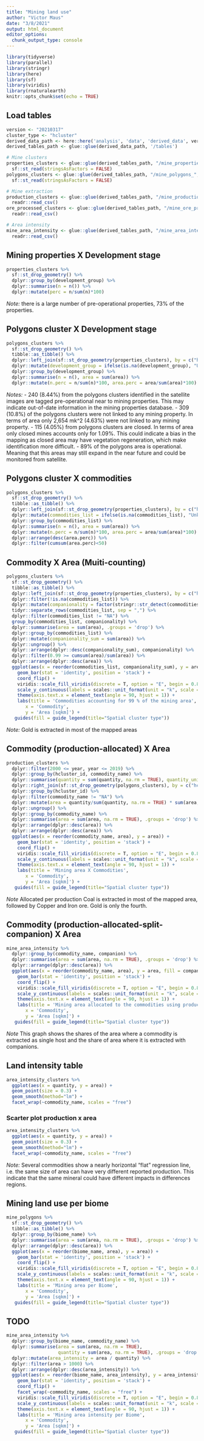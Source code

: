 ```yaml
---
title: "Mining land use"
author: "Victor Maus"
date: "3/8/2021"
output: html_document
editor_options: 
  chunk_output_type: console
---
```


```r
library(tidyverse)
library(parallel)
library(stringr)
library(here)
library(sf)
library(viridis)
library(rnaturalearth)
knitr::opts_chunk$set(echo = TRUE)
```

## Load tables

```r
version <- "20210317"
cluster_type <- "hcluster"
derived_data_path <- here::here('analysis', 'data', 'derived_data', version)
derived_tables_path <- glue::glue(derived_data_path, '/tables')

# Mine clusters 
properties_clusters <- glue::glue(derived_tables_path, "/mine_properties_", cluster_type, ".geojson") %>% 
  sf::st_read(stringsAsFactors = FALSE) 
polygons_clusters <- glue::glue(derived_tables_path, "/mine_polygons_", cluster_type, ".geojson") %>% 
  sf::st_read(stringsAsFactors = FALSE) 

# Mine extraction 
production_clusters <- glue::glue(derived_tables_path, "/mine_production_", cluster_type, ".csv") %>% 
  readr::read_csv()
ore_processed_clusters <- glue::glue(derived_tables_path, "/mine_ore_processed_", cluster_type, ".csv") %>%
  readr::read_csv()

# Area intensity 
mine_area_intensity <- glue::glue(derived_tables_path, "/mine_area_intensity_",cluster_type,".csv") %>% 
  readr::read_csv()
```

## Mining properties X Development stage  
```r
properties_clusters %>%
  sf::st_drop_geometry() %>% 
  dplyr::group_by(development_group) %>% 
  dplyr::summarise(n = n()) %>% 
  dplyr::mutate(perc = n/sum(n)*100) 
```
*Note:* there is a large number of pre-operational properties, 73% of the properties. 


## Polygons cluster X Development stage  
```r
polygons_clusters %>% 
  sf::st_drop_geometry() %>%
  tibble::as_tibble() %>% 
  dplyr::left_join(sf::st_drop_geometry(properties_clusters), by = c("hcluster_id" = "hcluster_id")) %>% 
  dplyr::mutate(development_group = ifelse(is.na(development_group), "Unknown", development_group)) %>% 
  dplyr::group_by(development_group) %>% 
  dplyr::summarise(n = n(), area = sum(area)) %>% 
  dplyr::mutate(n.perc = n/sum(n)*100, area.perc = area/sum(area)*100) 
```

*Notes:*
  - 240 (8.44%) from the polygons clusters identified in the satellite images are tagged pre-operational near to mining properties. This may indicate out-of-date information in the mining properties database. 
  - 309 (10.8%) of the polygons clusters were not linked to any mining property. In terms of area only 2,654 mk^2 (4.63%) were not linked to any mining property.
  - 115 (4.05%) from polygons clusters are closed. In terms of area only closed mines accounts only for 1.09%. This could indicate a bias in the mapping as closed area may have vegetation regeneration, which make identification more difficult. 
  - 89% of the polygons area is operational. Meaning that this areas may still expand in the near future and could be monitored from satellite. 

## Polygons cluster X commodities
```r
polygons_clusters %>% 
  sf::st_drop_geometry() %>%
  tibble::as_tibble() %>% 
  dplyr::left_join(sf::st_drop_geometry(properties_clusters), by = c("hcluster_id" = "hcluster_id")) %>% 
  dplyr::mutate(commodities_list = ifelse(is.na(commodities_list), "Unknown", commodities_list)) %>% 
  dplyr::group_by(commodities_list) %>% 
  dplyr::summarise(n = n(), area = sum(area)) %>% 
  dplyr::mutate(n.perc = n/sum(n)*100, area.perc = area/sum(area)*100) %>% 
  dplyr::arrange(desc(area.perc)) %>% 
  dplyr::filter(cumsum(area.perc)<50)
```

## Commodity X Area (Muiti-counting)
```r
polygons_clusters %>% 
  sf::st_drop_geometry() %>%
  tibble::as_tibble() %>% 
  dplyr::left_join(sf::st_drop_geometry(properties_clusters), by = c("hcluster_id" = "hcluster_id")) %>% 
  dplyr::filter(!is.na(commodities_list)) %>% 
  dplyr::mutate(companionality = factor(stringr::str_detect(commodities_list, ","), c(T, F), c("Companion", "Single host"))) %>% 
  tidyr::separate_rows(commodities_list, sep = ",") %>% 
  dplyr::filter(commodities_list != "NA") %>% 
  group_by(commodities_list, companionality) %>% 
  dplyr::summarise(area = sum(area), .groups = 'drop') %>% 
  dplyr::group_by(commodities_list) %>% 
  dplyr::mutate(companionality_sum = sum(area)) %>%
  dplyr::ungroup() %>% 
  dplyr::arrange(dplyr::desc(companionality_sum), companionality) %>% 
  dplyr::filter(0.99 >= cumsum(area)/sum(area)) %>%
  dplyr::arrange(dplyr::desc(area)) %>% 
  ggplot(aes(x = reorder(commodities_list, companionality_sum), y = area, fill = companionality)) +
    geom_bar(stat = 'identity', position = 'stack') +
    coord_flip() +
    viridis::scale_fill_viridis(discrete = T, option = "E", begin = 0.8, end = 0.3) +
    scale_y_continuous(labels = scales::unit_format(unit = "k", scale = 1e-3, accuracy = 1)) +
    theme(axis.text.x = element_text(angle = 90, hjust = 1)) +
    labs(title = 'Commodities accounting for 99 % of the mining area',
       x = 'Commodity',
       y = 'Area [sqkm]') +
   guides(fill = guide_legend(title="Spatial cluster type"))
```
*Note:* Gold is extracted in most of the mapped areas 

## Commodity (production-allocated) X Area 
```r
production_clusters %>% 
  dplyr::filter(2000 <= year, year <= 2019) %>% 
  dplyr::group_by(hcluster_id, commodity_name) %>% 
  dplyr::summarise(quantity = sum(quantity, na.rm = TRUE), quantity_unit = unique(quantity_unit), .groups = 'drop') %>% 
  dplyr::right_join(sf::st_drop_geometry(polygons_clusters), by = c("hcluster_id" = "hcluster_id")) %>% 
  dplyr::group_by(hcluster_id) %>% 
  dplyr::filter(commodity_name != "NA") %>% 
  dplyr::mutate(area = quantity/sum(quantity, na.rm = TRUE) * sum(area, na.rm = TRUE)) %>%
  dplyr::ungroup() %>% 
  dplyr::group_by(commodity_name) %>% 
  dplyr::summarise(area = sum(area, na.rm = TRUE), .groups = 'drop') %>% 
  dplyr::arrange(dplyr::desc(area)) %>% 
  dplyr::arrange(dplyr::desc(area)) %>% 
  ggplot(aes(x = reorder(commodity_name, area), y = area)) +
    geom_bar(stat = 'identity', position = 'stack') +
    coord_flip() +
    viridis::scale_fill_viridis(discrete = T, option = "E", begin = 0.8, end = 0.3) +
    scale_y_continuous(labels = scales::unit_format(unit = "k", scale = 1e-3, accuracy = 1)) +
    theme(axis.text.x = element_text(angle = 90, hjust = 1)) +
    labs(title = 'Mining area X Commodities',
       x = 'Commodity',
       y = 'Area [sqkm]') +
   guides(fill = guide_legend(title="Spatial cluster type"))
```
*Note* Allocated per production Coal is extracted in most of the mapped area, followed by Copper and Iron ore. Gold is only the fourth. 

## Commodity (production-allocated-split-companion) X Area 
```r
mine_area_intensity %>% 
  dplyr::group_by(commodity_name, companion) %>% 
  dplyr::summarise(area = sum(area, na.rm = TRUE), .groups = 'drop') %>% 
  dplyr::arrange(dplyr::desc(area)) %>% 
  ggplot(aes(x = reorder(commodity_name, area), y = area, fill = companion)) +
    geom_bar(stat = 'identity', position = 'stack') +
    coord_flip() +
    viridis::scale_fill_viridis(discrete = T, option = "E", begin = 0.8, end = 0.3) +
    scale_y_continuous(labels = scales::unit_format(unit = "k", scale = 1e-3, accuracy = 1)) +
    theme(axis.text.x = element_text(angle = 90, hjust = 1)) +
    labs(title = 'Mining area allocated to the commodities using production mass',
       x = 'Commodity',
       y = 'Area [sqkm]') +
   guides(fill = guide_legend(title="Spatial cluster type"))
```
*Note* This graph shows the shares of the area where a commodity is extracted as single host and the share of area where it is extracted with companions.  

## Land intensity table
```r
area_intensity_clusters %>% 
  ggplot(aes(x = quantity, y = area)) + 
  geom_point(size = 0.3) + 
  geom_smooth(method="lm") +
  facet_wrap(~commodity_name, scales = "free")
```

### Scarter plot production x area 
```r
area_intensity_clusters %>% 
  ggplot(aes(x = quantity, y = area)) + 
  geom_point(size = 0.3) + 
  geom_smooth(method="lm") +
  facet_wrap(~commodity_name, scales = "free")
```
*Note:* Several commodities show a nearly horizontal "flat" regression line, i.e. the same size of area can have very different reported production. This indicate that the same mineral could have different impacts in differences regions. 

## Mining land use per biome 
```r
mine_polygons %>% 
  sf::st_drop_geometry() %>% 
  tibble::as_tibble() %>% 
  dplyr::group_by(biome_name) %>% 
  dplyr::summarise(area = sum(area, na.rm = TRUE), .groups = 'drop') %>% 
  dplyr::arrange(dplyr::desc(area)) %>% 
  ggplot(aes(x = reorder(biome_name, area), y = area)) +
    geom_bar(stat = 'identity', position = 'stack') +
    coord_flip() +
    viridis::scale_fill_viridis(discrete = T, option = "E", begin = 0.8, end = 0.3) +
    scale_y_continuous(labels = scales::unit_format(unit = "k", scale = 1e-3, accuracy = 1)) +
    theme(axis.text.x = element_text(angle = 90, hjust = 1)) +
    labs(title = 'Mining area per Biome',
       x = 'Commodity',
       y = 'Area [sqkm]') +
   guides(fill = guide_legend(title="Spatial cluster type"))
```

## TODO
```r
mine_area_intensity %>% 
  dplyr::group_by(biome_name, commodity_name) %>% 
  dplyr::summarise(area = sum(area, na.rm = TRUE),
                   quantity = sum(area, na.rm = TRUE), .groups = 'drop') %>% 
  dplyr::mutate(area_intensity = area / quantity) %>% 
  dplyr::filter(area > 1000) %>% 
  dplyr::arrange(dplyr::desc(area_intensity)) %>% 
  ggplot(aes(x = reorder(biome_name, area_intensity), y = area_intensity)) +
    geom_bar(stat = 'identity', position = 'stack') +
    coord_flip() +
    facet_wrap(~commodity_name, scales = "free") + 
    viridis::scale_fill_viridis(discrete = T, option = "E", begin = 0.8, end = 0.3) +
    scale_y_continuous(labels = scales::unit_format(unit = "k", scale = 1e-3, accuracy = 1)) +
    theme(axis.text.x = element_text(angle = 90, hjust = 1)) +
    labs(title = 'Mining area intensity per Biome',
       x = 'Commodity',
       y = 'Area [sqkm]') +
   guides(fill = guide_legend(title="Spatial cluster type"))
```
